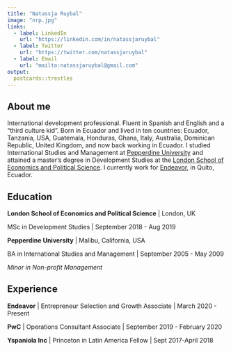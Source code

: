 ```yaml
---
title: "Natassja Ruybal"
image: "nrp.jpg"
links:
  - label: LinkedIn
    url: "https://linkedin.com/in/natassjaruybal"
  - label: Twitter
    url: "https://twitter.com/natassjaruybal"
  - label: Email
    url: "mailto:natassjaruybal@gmail.com"
output:
  postcards::trestles
---
```


## About me

International development professional. Fluent in Spanish and English and a "third culture kid". Born in Ecuador and lived in ten countries: Ecuador, Tanzania, USA, Guatemala, Honduras, Ghana, Italy, Australia, Dominican Republic, United Kingdom, and now back working in Ecuador. I studied International Studies and Management at [Pepperdine University](https://www.pepperdine.edu) and attained a master's degree in Development Studies at the [London School of Economics and Political Science](https://www.lse.ac.uk). I currently work for [Endeavor](https://endeavor.org), in Quito, Ecuador.

## Education

**London School of Economics and Political Science** \| London, UK

MSc in Development Studies \| September 2018 - Aug 2019

**Pepperdine University** \| Malibu, California, USA

BA in International Studies and Management \| September 2005 - May 2009

*Minor in Non-profit Management*

## Experience

**Endeavor** \| Entrepreneur Selection and Growth Associate \| March 2020 - Present

**PwC** \| Operations Consultant Associate \| September 2019 - February 2020

**Yspaniola Inc** \| Princeton in Latin America Fellow \| Sept 2017-April 2018
